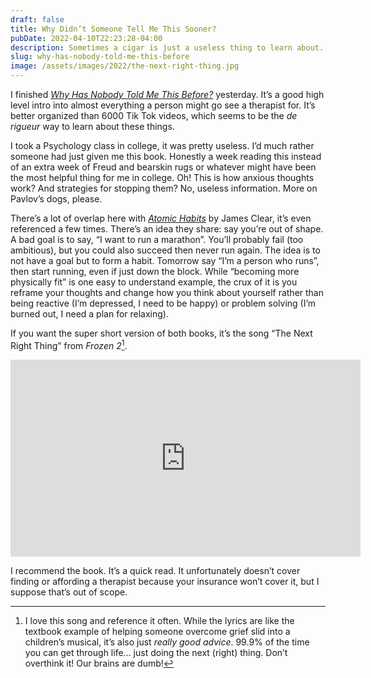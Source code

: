 ```yaml
---
draft: false
title: Why Didn’t Someone Tell Me This Sooner?
pubDate: 2022-04-10T22:23:28-04:00
description: Sometimes a cigar is just a useless thing to learn about.
slug: why-has-nobody-told-me-this-before
image: /assets/images/2022/the-next-right-thing.jpg
---
```

I finished _[Why Has Nobody Told Me This Before?](https://www.indiebound.org/book/9780063227934)_ yesterday. It’s a good high level intro into almost everything a person might go see a therapist for.  It’s better organized than 6000 Tik Tok videos, which seems to be the _de rigueur_ way to learn about these things.

I took a Psychology class in college, it was pretty useless. I’d much rather someone had just given me this book. Honestly a week reading this instead of an extra week of Freud and bearskin rugs or whatever might have been the most helpful thing for me in college. Oh! This is how anxious thoughts work? And strategies for stopping them? No, useless information. More on Pavlov’s dogs, please.

There’s a lot of overlap here with _[Atomic Habits][1]_ by James Clear, it’s even referenced a few times. There’s an idea they share: say you’re out of shape. A bad goal is to say, “I want to run a marathon”. You’ll probably fail (too ambitious), but you could also succeed then never run again. The idea is to not have a goal but to form a habit. Tomorrow say “I’m a person who runs”, then start running, even if just down the block. While “becoming more physically fit” is one easy to understand example, the crux of it is you reframe your thoughts and change how you think about yourself rather than being reactive (I’m depressed, I need to be happy) or problem solving (I’m burned out, I need a plan for relaxing). 

If you want the super short version of both books, it’s the song “The Next Right Thing” from _Frozen 2_[^1].

<iframe width="560" height="315" src="https://www.youtube.com/embed/kFkClV2gM-s" title="YouTube video player" frameborder="0" allow="accelerometer; autoplay; clipboard-write; encrypted-media; gyroscope; picture-in-picture" allowfullscreen></iframe>

I recommend the book. It’s a quick read. It unfortunately doesn’t cover finding or affording a therapist because your insurance won’t cover it, but I suppose that’s out of scope.

[1]:	https://jamesclear.com/atomic-habits
[^1]: I love this song and reference it often. While the lyrics are like the textbook example of helping someone overcome grief slid into a children’s musical, it’s also just _really good advice_. 99.9% of the time you can get through life… just doing the next (right) thing. Don’t overthink it! Our brains are dumb!